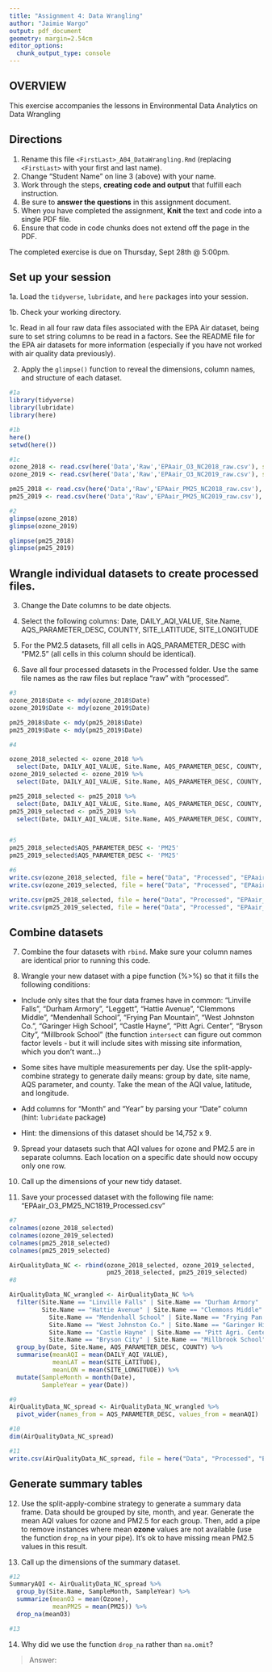 ```yaml
---
title: "Assignment 4: Data Wrangling"
author: "Jaimie Wargo"
output: pdf_document
geometry: margin=2.54cm
editor_options: 
  chunk_output_type: console
---
```


## OVERVIEW

This exercise accompanies the lessons in Environmental Data Analytics on Data Wrangling 

## Directions

1. Rename this file `<FirstLast>_A04_DataWrangling.Rmd` (replacing `<FirstLast>` with your first and last name).
2. Change "Student Name" on line 3 (above) with your name.
3. Work through the steps, **creating code and output** that fulfill each instruction.
4. Be sure to **answer the questions** in this assignment document.
5. When you have completed the assignment, **Knit** the text and code into a single PDF file.
6. Ensure that code in code chunks does not extend off the page in the PDF.

The completed exercise is due on Thursday, Sept 28th @ 5:00pm.

## Set up your session 

1a. Load the `tidyverse`,  `lubridate`, and `here` packages into your session.

1b. Check your working directory.

1c. Read in all four raw data files associated with the EPA Air dataset, being sure to set string columns to be read in a factors. See the README file for the EPA air datasets for more information (especially if you have not worked with air quality data previously). 

2. Apply the `glimpse()` function to reveal the dimensions, column names, and structure of each dataset. 

```r
#1a 
library(tidyverse)
library(lubridate)
library(here)

#1b 
here()
setwd(here())

#1c 
ozone_2018 <- read.csv(here('Data','Raw','EPAair_O3_NC2018_raw.csv'), stringsAsFactors=T)
ozone_2019 <- read.csv(here('Data','Raw','EPAair_O3_NC2019_raw.csv'), stringsAsFactors=T)

pm25_2018 <- read.csv(here('Data','Raw','EPAair_PM25_NC2018_raw.csv'), stringsAsFactors=T)
pm25_2019 <- read.csv(here('Data','Raw','EPAair_PM25_NC2019_raw.csv'), stringsAsFactors=T)

#2 
glimpse(ozone_2018)
glimpse(ozone_2019)

glimpse(pm25_2018)
glimpse(pm25_2019)

```


## Wrangle individual datasets to create processed files.

3. Change the Date columns to be date objects.

4. Select the following columns: Date, DAILY_AQI_VALUE, Site.Name, AQS_PARAMETER_DESC, COUNTY, SITE_LATITUDE, SITE_LONGITUDE

5. For the PM2.5 datasets, fill all cells in AQS_PARAMETER_DESC with "PM2.5" (all cells in this column should be identical).

6. Save all four processed datasets in the Processed folder. Use the same file names as the raw files but replace "raw" with "processed".

```r
#3
ozone_2018$Date <- mdy(ozone_2018$Date)
ozone_2019$Date <- mdy(ozone_2019$Date)

pm25_2018$Date <- mdy(pm25_2018$Date)
pm25_2019$Date <- mdy(pm25_2019$Date)

#4

ozone_2018_selected <- ozone_2018 %>% 
  select(Date, DAILY_AQI_VALUE, Site.Name, AQS_PARAMETER_DESC, COUNTY, SITE_LATITUDE, SITE_LONGITUDE)
ozone_2019_selected <- ozone_2019 %>% 
  select(Date, DAILY_AQI_VALUE, Site.Name, AQS_PARAMETER_DESC, COUNTY, SITE_LATITUDE, SITE_LONGITUDE)

pm25_2018_selected <- pm25_2018 %>% 
  select(Date, DAILY_AQI_VALUE, Site.Name, AQS_PARAMETER_DESC, COUNTY, SITE_LATITUDE, SITE_LONGITUDE)
pm25_2019_selected <- pm25_2019 %>% 
  select(Date, DAILY_AQI_VALUE, Site.Name, AQS_PARAMETER_DESC, COUNTY, SITE_LATITUDE, SITE_LONGITUDE)


#5
pm25_2018_selected$AQS_PARAMETER_DESC <- 'PM25'
pm25_2019_selected$AQS_PARAMETER_DESC <- 'PM25'

#6
write.csv(ozone_2018_selected, file = here("Data", "Processed", "EPAair_O3_NC2018_processed.csv"))
write.csv(ozone_2019_selected, file = here("Data", "Processed", "EPAair_O3_NC2019_processed.csv"))

write.csv(pm25_2018_selected, file = here("Data", "Processed", "EPAair_PM25_NC2018_processed.csv"))
write.csv(pm25_2019_selected, file = here("Data", "Processed", "EPAair_PM25_NC2019_processed.csv"))

```


## Combine datasets

7. Combine the four datasets with `rbind`. Make sure your column names are identical prior to running this code.

8. Wrangle your new dataset with a pipe function (%>%) so that it fills the following conditions: 

  * Include only sites that the four data frames have in common: "Linville Falls", "Durham Armory", "Leggett", "Hattie Avenue", "Clemmons Middle", "Mendenhall School", "Frying Pan Mountain", "West Johnston Co.", "Garinger High School", "Castle Hayne", "Pitt Agri. Center", "Bryson City", "Millbrook School" (the function `intersect` can figure out common factor levels - but it will include sites with missing site information, which you don't want...) 

  * Some sites have multiple measurements per day. Use the split-apply-combine strategy to generate daily means: group by date, site name, AQS parameter, and county. Take the mean of the AQI value, latitude, and longitude.
  
  * Add columns for "Month" and "Year" by parsing your "Date" column (hint: `lubridate` package)
  
  * Hint: the dimensions of this dataset should be 14,752 x 9.

9. Spread your datasets such that AQI values for ozone and PM2.5 are in separate columns. Each location on a specific date should now occupy only one row.

10. Call up the dimensions of your new tidy dataset.

11. Save your processed dataset with the following file name: "EPAair_O3_PM25_NC1819_Processed.csv"

```r
#7 
colnames(ozone_2018_selected)
colnames(ozone_2019_selected)
colnames(pm25_2018_selected)
colnames(pm25_2019_selected)

AirQualityData_NC <- rbind(ozone_2018_selected, ozone_2019_selected, 
                           pm25_2018_selected, pm25_2019_selected)
#8 

AirQualityData_NC_wrangled <- AirQualityData_NC %>% 
  filter(Site.Name == "Linville Falls" | Site.Name == "Durham Armory" | Site.Name == "Leggett" |
         Site.Name == "Hattie Avenue" | Site.Name == "Clemmons Middle" | 
           Site.Name == "Mendenhall School" | Site.Name == "Frying Pan Mountain" |
           Site.Name == "West Johnston Co." | Site.Name == "Garinger High School" |
           Site.Name == "Castle Hayne" | Site.Name == "Pitt Agri. Center" |
           Site.Name == "Bryson City" | Site.Name == "Millbrook School") %>% 
  group_by(Date, Site.Name, AQS_PARAMETER_DESC, COUNTY) %>%
  summarise(meanAQI = mean(DAILY_AQI_VALUE),
            meanLAT = mean(SITE_LATITUDE),
            meanLON = mean(SITE_LONGITUDE)) %>% 
  mutate(SampleMonth = month(Date),
         SampleYear = year(Date))

#9
AirQualityData_NC_spread <- AirQualityData_NC_wrangled %>% 
  pivot_wider(names_from = AQS_PARAMETER_DESC, values_from = meanAQI)

#10
dim(AirQualityData_NC_spread)

#11
write.csv(AirQualityData_NC_spread, file = here("Data", "Processed", "EPAair_O3_PM25_NC1819_Processed.csv"))

```


## Generate summary tables

12. Use the split-apply-combine strategy to generate a summary data frame. Data should be grouped by site, month, and year. Generate the mean AQI values for ozone and PM2.5 for each group. Then, add a pipe to remove instances where mean **ozone** values are not available (use the function `drop_na` in your pipe). It's ok to have missing mean PM2.5 values in this result. 

13. Call up the dimensions of the summary dataset.

```r

#12
SummaryAQI <- AirQualityData_NC_spread %>% 
  group_by(Site.Name, SampleMonth, SampleYear) %>% 
  summarize(meanO3 = mean(Ozone),
            meanPM25 = mean(PM25)) %>% 
  drop_na(meanO3)

#13


```

14. Why did we use the function `drop_na` rather than `na.omit`?

> Answer: 
